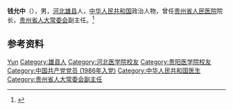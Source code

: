 '''钱允中'''（{{bd|1912年||1988年}}），男，[[河北|河北]][[雄县|雄县]]人，[[中华人民共和国|中华人民共和国]]政治人物，曾任[[贵州省人民医院|贵州省人民医院]]院长，[[贵州省人大常委会|贵州省人大常委会]]副主任。<ref>{{Cite book|title=贵州百科全书|author=孙淦, 庹文升, 何仁仲主编|publisher=中国大百科全书出版社|year=2005|isbn=9787500074069|location=贵阳|pages=}}</ref>

== 参考资料 ==
{{reflist}}

{{中国人物小作品}}

{{Authority control}}
{{DEFAULTSORT:Qian钱}}
[[Category:钱姓|Yun]]
[[Category:雄县人|Category:雄县人]]
[[Category:河北医学院校友|Category:河北医学院校友]]
[[Category:贵阳医学院校友|Category:贵阳医学院校友]]
[[Category:中国共产党党员_(1986年入党)|Category:中国共产党党员 (1986年入党)]]
[[Category:中华人民共和国医生|Category:中华人民共和国医生]]
[[Category:贵州省人大常委会副主任|Category:贵州省人大常委会副主任]]